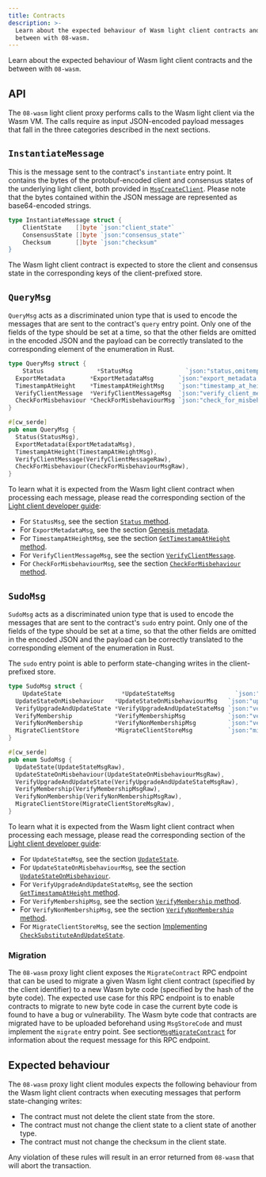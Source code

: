 ```yaml
---
title: Contracts
description: >-
  Learn about the expected behaviour of Wasm light client contracts and the
  between with 08-wasm.
---
```

Learn about the expected behaviour of Wasm light client contracts and the between with `08-wasm`.

## API

The `08-wasm` light client proxy performs calls to the Wasm light client via the Wasm VM. The calls require as input JSON-encoded payload messages that fall in the three categories described in the next sections.

## `InstantiateMessage`

This is the message sent to the contract's `instantiate` entry point. It contains the bytes of the protobuf-encoded client and consensus states of the underlying light client, both provided in [`MsgCreateClient`](https://github.com/cosmos/ibc-go/blob/v7.3.0/proto/ibc/core/client/v1/tx.proto#L44-L54). Please note that the bytes contained within the JSON message are represented as base64-encoded strings.

```go
type InstantiateMessage struct {
    ClientState    []byte `json:"client_state"`
	ConsensusState []byte `json:"consensus_state"`
	Checksum       []byte `json:"checksum"
}
```

The Wasm light client contract is expected to store the client and consensus state in the corresponding keys of the client-prefixed store.

## `QueryMsg`

`QueryMsg` acts as a discriminated union type that is used to encode the messages that are sent to the contract's `query` entry point. Only one of the fields of the type should be set at a time, so that the other fields are omitted in the encoded JSON and the payload can be correctly translated to the corresponding element of the enumeration in Rust.

```go
type QueryMsg struct {
    Status               *StatusMsg               `json:"status,omitempty"`
  ExportMetadata       *ExportMetadataMsg       `json:"export_metadata,omitempty"`
  TimestampAtHeight    *TimestampAtHeightMsg    `json:"timestamp_at_height,omitempty"`
  VerifyClientMessage  *VerifyClientMessageMsg  `json:"verify_client_message,omitempty"`
  CheckForMisbehaviour *CheckForMisbehaviourMsg `json:"check_for_misbehaviour,omitempty"`
}
```

```rust
#[cw_serde]
pub enum QueryMsg {
  Status(StatusMsg),
  ExportMetadata(ExportMetadataMsg),
  TimestampAtHeight(TimestampAtHeightMsg),
  VerifyClientMessage(VerifyClientMessageRaw),
  CheckForMisbehaviour(CheckForMisbehaviourMsgRaw),
}
```

To learn what it is expected from the Wasm light client contract when processing each message, please read the corresponding section of the [Light client developer guide](/docs/ibc/v7.8.x/01-developer-guide/01-overview):

* For `StatusMsg`, see the section [`Status` method](/docs/ibc/v7.8.x/01-developer-guide/02-client-state#status-method).
* For `ExportMetadataMsg`, see the section [Genesis metadata](/docs/ibc/v7.8.x/01-developer-guide/08-genesis#genesis-metadata).
* For `TimestampAtHeightMsg`, see the section [`GetTimestampAtHeight` method](/docs/ibc/v7.8.x/01-developer-guide/02-client-state#gettimestampatheight-method).
* For `VerifyClientMessageMsg`, see the section [`VerifyClientMessage`](/docs/ibc/v7.8.x/01-developer-guide/04-updates-and-misbehaviour#verifyclientmessage).
* For `CheckForMisbehaviourMsg`, see the section [`CheckForMisbehaviour` method](/docs/ibc/v7.8.x/01-developer-guide/02-client-state#checkformisbehaviour-method).

## `SudoMsg`

`SudoMsg` acts as a discriminated union type that is used to encode the messages that are sent to the contract's `sudo` entry point. Only one of the fields of the type should be set at a time, so that the other fields are omitted in the encoded JSON and the payload can be correctly translated to the corresponding element of the enumeration in Rust.

The `sudo` entry point is able to perform state-changing writes in the client-prefixed store.

```go
type SudoMsg struct {
    UpdateState                 *UpdateStateMsg                 `json:"update_state,omitempty"`
  UpdateStateOnMisbehaviour   *UpdateStateOnMisbehaviourMsg   `json:"update_state_on_misbehaviour,omitempty"`
  VerifyUpgradeAndUpdateState *VerifyUpgradeAndUpdateStateMsg `json:"verify_upgrade_and_update_state,omitempty"`
  VerifyMembership            *VerifyMembershipMsg            `json:"verify_membership,omitempty"`
  VerifyNonMembership         *VerifyNonMembershipMsg         `json:"verify_non_membership,omitempty"`
  MigrateClientStore          *MigrateClientStoreMsg          `json:"migrate_client_store,omitempty"`
}
```

```rust
#[cw_serde]
pub enum SudoMsg {
  UpdateState(UpdateStateMsgRaw),
  UpdateStateOnMisbehaviour(UpdateStateOnMisbehaviourMsgRaw),
  VerifyUpgradeAndUpdateState(VerifyUpgradeAndUpdateStateMsgRaw),
  VerifyMembership(VerifyMembershipMsgRaw),
  VerifyNonMembership(VerifyNonMembershipMsgRaw),
  MigrateClientStore(MigrateClientStoreMsgRaw),
}
```

To learn what it is expected from the Wasm light client contract when processing each message, please read the corresponding section of the [Light client developer guide](/docs/ibc/v7.8.x/01-developer-guide/01-overview):

* For `UpdateStateMsg`, see the section [`UpdateState`](/docs/ibc/v7.8.x/01-developer-guide/04-updates-and-misbehaviour#updatestate).
* For `UpdateStateOnMisbehaviourMsg`, see the section [`UpdateStateOnMisbehaviour`](/docs/ibc/v7.8.x/01-developer-guide/04-updates-and-misbehaviour#updatestateonmisbehaviour).
* For `VerifyUpgradeAndUpdateStateMsg`, see the section [`GetTimestampAtHeight` method](/docs/ibc/v7.8.x/01-developer-guide/05-upgrades#implementing-verifyupgradeandupdatestate).
* For `VerifyMembershipMsg`, see the section [`VerifyMembership` method](/docs/ibc/v7.8.x/01-developer-guide/02-client-state#verifymembership-method).
* For `VerifyNonMembershipMsg`, see the section [`VerifyNonMembership` method](/docs/ibc/v7.8.x/01-developer-guide/02-client-state#verifynonmembership-method).
* For `MigrateClientStoreMsg`, see the section [Implementing `CheckSubstituteAndUpdateState`](/docs/ibc/v7.8.x/01-developer-guide/07-proposals#implementing-checksubstituteandupdatestate).

### Migration

The `08-wasm` proxy light client exposes the `MigrateContract` RPC endpoint that can be used to migrate a given Wasm light client contract (specified by the client identifier) to a new Wasm byte code (specified by the hash of the byte code). The expected use case for this RPC endpoint is to enable contracts to migrate to new byte code in case the current byte code is found to have a bug or vulnerability. The Wasm byte code that contracts are migrated have to be uploaded beforehand using `MsgStoreCode` and must implement the `migrate` entry point. See section[`MsgMigrateContract`](/docs/ibc/v7.8.x/04-messages#msgmigratecontract) for information about the request message for this RPC endpoint.

## Expected behaviour

The `08-wasm` proxy light client modules expects the following behaviour from the Wasm light client contracts when executing messages that perform state-changing writes:

* The contract must not delete the client state from the store.
* The contract must not change the client state to a client state of another type.
* The contract must not change the checksum in the client state.

Any violation of these rules will result in an error returned from `08-wasm` that will abort the transaction.
